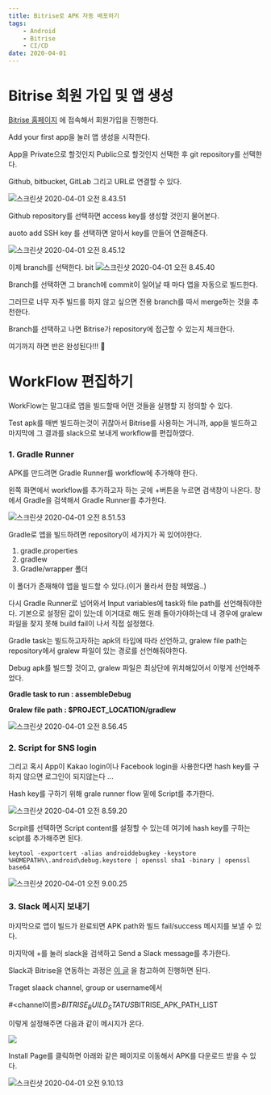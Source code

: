 ```yaml
---
title: Bitrise로 APK 자동 배포하기
tags: 
    - Android
    - Bitrise
    - CI/CD
date: 2020-04-01
---
```





# Bitrise 회원 가입 및 앱 생성 

[Bitrise 홈페이지](https://app.bitrise.io/) 에 접속해서 회원가입을 진행한다.

Add your first app을 눌러 앱 생성을 시작한다.

App을 Private으로 할것인지 Public으로 할것인지 선택한 후 git repository를 선택한다.

Github, bitbucket, GitLab 그리고 URL로 연결할 수 있다.

![스크린샷 2020-04-01 오전 8.43.51](./app1.png)

Github repository를 선택하면 access key를 생성할 것인지 물어본다.

auoto add SSH key 를 선택하면 알아서 key를 만들어 연결해준다.

![스크린샷 2020-04-01 오전 8.45.12](./app2.png)

이제 branch를 선택한다.
bit
![스크린샷 2020-04-01 오전 8.45.40](./app3.png)

Branch를 선택하면 그 branch에 commit이 일어날 때 마다 앱을 자동으로 빌드한다.

그러므로 너무 자주 빌드를 하지 않고 싶으면 전용 branch를 따서 merge하는 것을 추천한다.

Branch를 선택하고 나면 Bitrise가 repository에 접근할 수 있는지 체크한다. 

여기까지 하면 반은 완성된다!!! 🎉



# WorkFlow 편집하기

WorkFlow는 말그대로 앱을 빌드할때 어떤 것들을 실행할 지 정의할 수 있다.

Test apk를 매번 빌드하는것이 귀찮아서 Bitrise를 사용하는 거니까, app을 빌드하고 마지막에 그 결과를 slack으로 보내게 workflow를 편집하였다.



### 1. Gradle Runner

APK를 만드려면 Gradle Runner를 workflow에 추가해야 한다.

왼쪽 화면에서 workflow를 추가하고자 하는 곳에 +버튼을 누르면 검색창이 나온다. 창에서 Gradle을 검색해서 Gradle Runner를 추가한다.

![스크린샷 2020-04-01 오전 8.51.53](./app4.png)

Gradle로 앱을 빌드하려면 repository이 세가지가 꼭 있어야한다.

1. gradle.properties
2. gradlew
3. Gradle/wrapper 폴더

이 폴더가 존재해야 앱을 빌드할 수 있다.(이거 몰라서 한참 헤멨음..)

다시 Gradle Runner로 넘어와서 Input variables에 task와 file path를 선언해줘야한다. 기본으로 설정된 값이 있는데 이거대로 해도 원래 돌아가야하는데 내 경우에 gralew 파일을 찾지 못해 build fail이 나서 직접 설정했다.

Gradle task는 빌드하고자하는 apk의 타입에 따라 선언하고, gralew file path는 repository에서 gralew 파일이 있는 경로를 선언해줘야한다.

Debug apk를 빌드할 것이고, gralew 파일은 최상단에 위치해있어서 이렇게 선언해주었다.

**Gradle task to run : assembleDebug**

**Gralew file path : $PROJECT_LOCATION/gradlew**

![스크린샷 2020-04-01 오전 8.56.45](./app5.png)



### 2. Script for SNS login

그리고 혹시 App이 Kakao login이나 Facebook login을 사용한다면 hash key를 구하지 않으면 로그인이 되지않는다 ...

Hash key를 구하기 위해 grale runner flow 밑에 Script를 추가한다. 

![스크린샷 2020-04-01 오전 8.59.20](./app6.png)

Scrpit를 선택하면 Script content를 설정할 수 있는데 여기에 hash key를 구하는 scipt를 추가해주면 된다.

```shell
keytool -exportcert -alias androiddebugkey -keystore %HOMEPATH%\.android\debug.keystore | openssl sha1 -binary | openssl base64
```

![스크린샷 2020-04-01 오전 9.00.25](./app7.png)



### 3. Slack 메시지 보내기

마지막으로 앱이 빌드가 완료되면 APK path와 빌드 fail/success 메시지를 보낼 수 있다.

마지막에 +를 눌러 slack을 검색하고 Send a Slack message를 추가한다.

Slack과 Bitrise을 연동하는 과정은 [이 글]([https://velog.io/@ironelder/Bitrise-%EC%9E%90%EB%8F%99-%EB%B9%8C%EB%93%9C-%ED%9B%84-Slack%EB%A9%94%EC%8B%9C%EC%A7%80-%EC%97%B0%EB%8F%99%ED%95%98%EA%B8%B0-nmk6ag26mp](https://velog.io/@ironelder/Bitrise-자동-빌드-후-Slack메시지-연동하기-nmk6ag26mp)) 을 참고하여 진행하면 된다.

Traget slaack channel, group or username에서 

#<channel이름>$BITRISE_BUILD_STATUS$BITRISE_APK_PATH_LIST

이렇게 설정해주면 다음과 같이 메시지가 온다.

![](./app9.png)

Install Page를 클릭하면 아래와 같은 페이지로 이동해서 APK를 다운로드 받을 수 있다.

![스크린샷 2020-04-01 오전 9.10.13](./app8.png)

